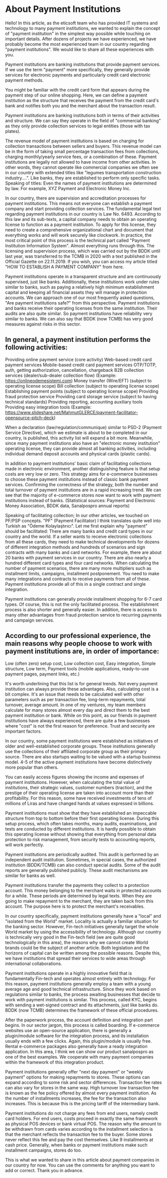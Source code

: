 
# About Payment Institutions



Hello!
In this article, as the eticsoft team who has provided IT systems and technology to many payment institutions, we wanted to explain the concept of "payment institution" in the simplest way possible while touching on important details. After dozens of projects we have experienced, we have probably become the most experienced team in our country regarding "payment institutions". We would like to share all these experiences with you.

Payment institutions are banking institutions that provide payment services. If we use the term "payment" more specifically, they generally provide services for electronic payments and particularly credit card electronic payment methods.

You might be familiar with the credit card form that appears during the payment step of our online shopping. Here, we can define a payment institution as the structure that receives the payment from the credit card's bank and notifies both you and the merchant about the transaction result.

Payment institutions are banking institutions both in terms of their activities and structure. We can say they operate in the field of "commercial banking" as they only provide collection services to legal entities (those with tax plates).

The revenue model of payment institutions is based on charging for collection transactions between sellers and buyers. This revenue model can be in the form of taking small percentage transaction fees from collections, charging monthly/yearly service fees, or a combination of these. Payment institutions are legally not allowed to have income from other activities. In other words, they cannot operate like commercial companies we often see in our country with extended titles like "legumes transportation construction industry....". Like banks, they are established to perform only specific tasks. Speaking of titles: Even the names of payment institutions are determined by law. For example, XYZ Payment and Electronic Money Inc.

In our country, there are supervision and accreditation processes for payment institutions. This means not everyone can establish a payment company and start providing collection services. The fundamental legal text regarding payment institutions in our country is Law No. 6493. According to this law and its sub-texts, a capital company needs to obtain an operating license to function as a payment institution. To apply for this license, they need to create a comprehensive organizational chart and document that everything works and will work securely like clockwork. In practice, the most critical point of this process is the technical part called "Payment Institution Information System". Almost everything runs through this.
The licensing and supervision process, which was carried out by the BDDK until last year, was transferred to the TCMB in 2020 with a text published in the Official Gazette on 22.11.2019. If you wish, you can access my article titled "HOW TO ESTABLISH A PAYMENT COMPANY" from here.

Payment institutions operate in a transparent structure and are continuously supervised, just like banks. Additionally, these institutions work under rules similar to banks, such as paying a relatively high minimum establishment capital and keeping all financial assets they will manage in protection accounts. We can approach one of our most frequently asked questions, "Are payment institutions safe?" from this perspective. Payment institutions and banks receive their operating licenses from the same institution. Their audits are also quite similar. So payment institutions have reliability very similar to banks. We can also say that BDDK (now TCMB) has very good measures against risks in this sector.

## In general, a payment institution performs the following activities:

Providing online payment service (core activity)
Web-based credit card payment services
Mobile-based credit card payment services
OTP/TOTP, auth, getting authorization, cancellation, chargeback
B2B collection services (dealer/sub-dealer collection flow) (Example: https://onlineodemesistemi.com)
Money transfer (Wire/EFT) (subject to operating license scope)
Bill collection (subject to operating license scope)
Establishing payment points (subject to operating license scope)
Providing fraud protection service
Providing card storage service (subject to having technical standards)
Providing reporting, accounting auxiliary tools
Providing easy integration tools (Example: https://www.slideshare.net/MahmutGLERCE/payment-facilitator-opensource-pitch-deck)

When a declaration (law/regulation/communique) similar to PSD-2 (Payment Service Directive), which we estimate is about to be completed in our country, is published, this activity list will expand a bit more. Meanwhile, since many payment institutions also have an "electronic money institution" operating license, they can provide almost all banking activities, including individual demand deposit accounts and physical cards (plastic cards).

In addition to payment institutions' basic claim of facilitating collections made in electronic environment, another distinguishing feature is that setup costs are very low or zero. This strategy aims for e-commerce businesses to choose these payment institutions instead of classic bank payment services. Confirming the correctness of the strategy, both the number and total turnover of payment institutions are in a rapid increasing trend. We can see that the majority of e-commerce stores now want to work with payment institutions instead of banks. (Statistical sources: Payment and Electronic Money Association, BDDK data, Sanalpospro annual reports)

Speaking of facilitating collection; In our other articles, we touched on PF/PSP concepts. "PF" (Payment Facilitator) I think translates quite well into Turkish as "Ödeme Kolaylaştırıcı". Let me first explain why "payment" should be facilitated: There are many banks and credit card types in our country and the world. If a seller wants to receive electronic collections from all these cards, they need to make technical developments for dozens of different integration methods and hundreds of scenarios and sign contracts with many banks and card networks. For example, there are about 20 banks with payment services in our country. There are also nearly a hundred different card types and four card networks. When calculating the number of payment scenarios, there are many more multipliers such as installment limits, campaigns, installment postponement. You need to make many integrations and contracts to receive payments from all of these. Payment institutions provide all of this in a single contract and single integration.

Payment institutions can generally provide installment shopping for 6-7 card types. Of course, this is not the only facilitated process. The establishment process is also shorter and generally easier. In addition, there is access to many other advantages from fraud protection service to recurring payments and campaign services.

## According to our professional experience, the main reasons why people choose to work with payment institutions are, in order of importance:

Low (often zero) setup cost,
Low collection cost,
Easy integration,
Simple structure,
Low term,
Payment tools (mobile applications, ready-to-use payment pages, payment links, etc.)

It's worth underlining that this list is for general trends. Not every payment institution can always provide these advantages. Also, calculating cost is a bit complex. It's an issue that needs to be calculated well with other parameters such as per transaction fee, long-term repayments, total turnover, average amount. In one of my ventures, my team members calculate for many stores almost every day and direct them to the best payment institution or bank. While on this point, as our friends in payment institutions have always experienced, there are quite a few businesses where "cost" is not the first reason for preference. Trust and security are important factors.

In our country, some payment institutions were established as initiatives of older and well-established corporate groups. These institutions generally use the collections of their affiliated corporate group as their primary source. There are also startups waiting to be valued with a startup business model. 4-5 of the active payment institutions have become distinctively more popular than others.

You can easily access figures showing the income and expenses of payment institutions. However, when calculating the total value of institutions, their strategic values, customer numbers (traction), and the prestige of their operating license are taken into account more than their profitability. For this reason, some have received investments of tens of millions of Liras and have changed hands at values expressed in billions.

Payment institutions must show that they have established an impeccable structure from top to bottom before their first operating license. During this setup process, which often takes months, many audits, examinations, and tests are conducted by different institutions. It is hardly possible to obtain this operating license without showing that everything from personal data protection to risk management, from security tests to accounting reports, will work perfectly.

Payment institutions are periodically audited. This audit is performed by an independent audit institution. Sometimes, in special cases, the authorized institution (BDDK/TCMB) can also conduct special audits. Some of the audit reports are generally published publicly. These audit mechanisms are similar for banks as well.

Payment institutions transfer the payments they collect to a protection account. This money belonging to the merchant waits in protected accounts for a while. These periods are determined by legal texts. When they are going to make repayment to the merchant, they are taken back from this account. The purpose here is to protect the merchant's receivables.

In our country specifically, payment institutions generally have a "local" and "isolated from the World" market. Locality is actually a familiar situation for the banking sector. However, Fin-tech initiatives generally target the whole World market by using the accessibility of technology. Although our country is technically very good in the Fin-tech field (we are quite good technologically in this area), the reasons why we cannot create World brands could be the subject of another article. Both legislation and the horizons of capital can be written among the possible reasons. Despite this, we have institutions that spread their services to wide areas through international collaborations.

Payment institutions operate in a highly innovative field that is fundamentally Fin-tech and operates almost entirely with technology. For this reason, payment institutions generally employ a team with a young average age and good technical infrastructure. Since they work based on regulations similar to banks, the process awaiting businesses that decide to work with payment institutions is similar. This process, called KYC, begins with sending a wet-signed contract and its attachments, just like banks do. BDDK (now TCMB) determines the framework of these official procedures.

After the paperwork process, the account definition and integration part begins. In our sector jargon, this process is called boarding. If e-commerce websites use an open-source application, there is generally a plugin/module software for the integration process, and its installation usually ends with a few clicks. Again, this plugin/module is usually free. Rental e-commerce packages also generally have a ready integration application. In this area, I think we can show our product sanalpospro as one of the best examples. We cooperate with many payment companies within the framework of this integration product.

Payment institutions generally offer "next day payment" or "weekly payment" options for making repayments to stores. These options can expand according to some risk and sector differences. Transaction fee rates can also vary for stores in the same way. High turnover low transaction fee is known as the fee policy offered by almost every payment institution. As the number of installments increases, the fee for the transaction also increases. This is because this is the pricing tariff of the intermediary bank.

Payment institutions do not charge any fees from end users, namely credit card holders. For end users, costs proceed in exactly the same framework as physical POS devices or bank virtual POS. The reason why the amount to be withdrawn from cards varies according to the installment selection is that the merchant reflects the transaction fee to the buyer. Some stores never reflect this fee and pay the cost themselves. Like 9 installments at cash price. Generally, when banks or payment institutions make such installment campaigns, stores do too.

This is what we wanted to share in this article about payment companies in our country for now. You can use the comments for anything you want to add or correct. Thank you in advance.

